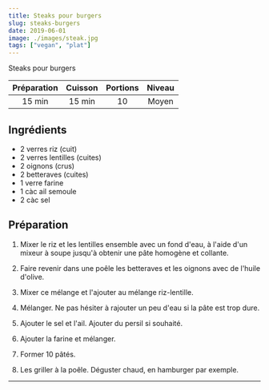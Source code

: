 ```yaml
---
title: Steaks pour burgers
slug: steaks-burgers
date: 2019-06-01
image: ./images/steak.jpg
tags: ["vegan", "plat"]
---
```


<StyledParagraph>Steaks pour burgers</StyledParagraph>

| Préparation | Cuisson | Portions | Niveau |
| :-: | :-: | :-: | :-: |
| 15 min | 15 min | 10 | Moyen |

## Ingrédients
- <ListItem>2 verres riz  (cuit)</ListItem>
- <ListItem>2 verres lentilles (cuites)</ListItem>
- <ListItem>2 oignons (crus)</ListItem>
- <ListItem>2 betteraves (cuites)</ListItem>
- <ListItem>1 verre farine</ListItem>
- <ListItem>1 càc ail semoule</ListItem>
- <ListItem>2 càc sel</ListItem>


## Préparation

1. Mixer le riz et les lentilles ensemble avec un fond d'eau, à l'aide d'un mixeur à soupe jusqu'à obtenir une pâte homogène et collante.

2. Faire revenir dans une poêle les betteraves et les oignons avec de l'huile d'olive.

3. Mixer ce mélange et l'ajouter au mélange riz-lentille.

4. Mélanger. Ne pas hésiter à rajouter un peu d'eau si la pâte est trop dure.

5. Ajouter le sel et l'ail. Ajouter du persil si souhaité.

6. Ajouter la farine et mélanger.

7. Former 10 pâtés.

8. Les griller à la poêle. Déguster chaud, en hamburger par exemple.

---
